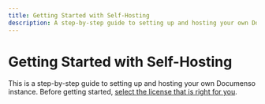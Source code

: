 ```yaml
---
title: Getting Started with Self-Hosting
description: A step-by-step guide to setting up and hosting your own Documenso instance.
---
```


# Getting Started with Self-Hosting

This is a step-by-step guide to setting up and hosting your own Documenso instance. Before getting started, [select the license that is right for you](/users/licenses).
